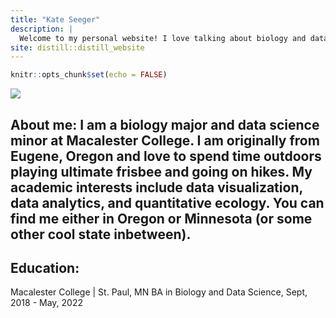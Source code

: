 ```yaml
---
title: "Kate Seeger"
description: |
  Welcome to my personal website! I love talking about biology and data science!
site: distill::distill_website
---
```


```r
knitr::opts_chunk$set(echo = FALSE)

```

![](17175.jpeg)



## About me: I am a biology major and data science minor at Macalester College. I am originally from Eugene, Oregon and love to spend time outdoors playing ultimate frisbee and going on hikes. My academic interests include data visualization, data analytics, and quantitative ecology. You can find me either in Oregon or Minnesota (or some other cool state inbetween). 

## Education:
Macalester College | St. Paul, MN 
BA in Biology and Data Science, Sept, 2018 - May, 2022

